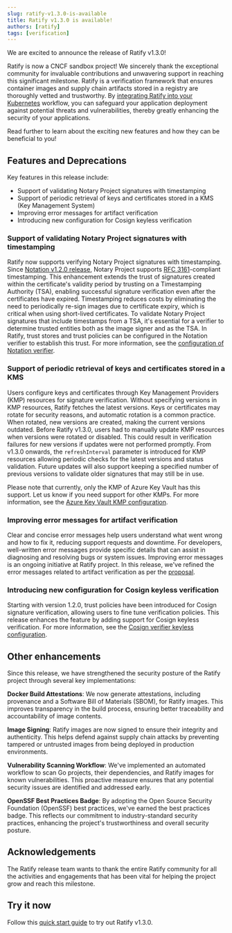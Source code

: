 ---
slug: ratify-v1.3.0-is-available
title: Ratify v1.3.0 is available! 
authors: [ratify]
tags: [verification]
---

We are excited to announce the release of Ratify v1.3.0!

Ratify is now a CNCF sandbox project! We sincerely thank the exceptional community for invaluable contributions and unwavering support in reaching this significant milestone.
Ratify is a verification framework that ensures container images and supply chain artifacts stored in a registry are thoroughly vetted and trustworthy. 
By [integrating Ratify into your Kubernetes](https://notaryproject.dev/blog/2023/announcing-major-release/#integration-with-admission-controller-for-kubernetes-usage) workflow, 
you can safeguard your application deployment against potential threats and vulnerabilities, thereby greatly enhancing the security of your applications.

Read further to learn about the exciting new features and how they can be beneficial to you!

## Features and Deprecations

Key features in this release include:
- Support of validating Notary Project signatures with timestamping
- Support of periodic retrieval of keys and certificates stored in a KMS (Key Management System)
- Improving error messages for artifact verification
- Introducing new configuration for Cosign keyless verification

### Support of validating Notary Project signatures with timestamping

Ratify now supports verifying Notary Project signatures with timestamping. 
Since [Notation v1.2.0 release](https://notaryproject.dev/blog/2024/announcing-notation-v1-2/), Notary Project supports [RFC 3161](https://www.rfc-editor.org/rfc/rfc3161)-compliant timestamping. 
This enhancement extends the trust of signatures created within the certificate's validity period by trusting on a Timestamping Authority (TSA), 
enabling successful signature verification even after the certificates have expired. 
Timestamping reduces costs by eliminating the need to periodically re-sign images due to certificate expiry, which is critical when using short-lived certificates. 
To validate Notary Project signatures that include timestamps from a TSA, it's essential for a verifier to determine trusted entities both as the image signer and as the TSA. In Ratify, trust stores and trust policies can be configured in the Notation verifier to establish this trust. For more information, see the [configuration of Notation verifier](https://ratify.dev/docs/next/plugins/verifier/notation/#configuration).

### Support of periodic retrieval of keys and certificates stored in a KMS

Users configure keys and certificates through Key Management Providers (KMP) resources for signature verification. Without specifying versions in KMP resources, Ratify fetches the latest versions. Keys or certificates may rotate for security reasons, and automatic rotation is a common practice. When rotated, new versions are created, making the current versions outdated. Before Ratify v1.3.0, users had to manually update KMP resources when versions were rotated or disabled. This could result in verification failures for new versions if updates were not performed promptly. From v1.3.0 onwards, the `refreshInterval` parameter is introduced for KMP resources allowing periodic checks for the latest versions and status validation. Future updates will also support keeping a specified number of previous versions to validate older signatures that may still be in use.

Please note that currently, only the KMP of Azure Key Vault has this support. Let us know if you need support for other KMPs. For more information, see the [Azure Key Vault KMP configuration](https://ratify.dev/docs/next/reference/custom%20resources/key-management-providers#azure-key-vault).

### Improving error messages for artifact verification

Clear and concise error messages help users understand what went wrong and how to fix it, reducing support requests and downtime. For developers, well-written error messages provide specific details that can assist in diagnosing and resolving bugs or system issues. Improving error messages is an ongoing initiative at Ratify project. In this release, we've refined the error messages related to artifact verification as per the [proposal](https://github.com/ratify-project/ratify/blob/v1.3.0/docs/proposals/Error-Messages-Improvements.md).

### Introducing new configuration for Cosign keyless verification

Starting with version 1.2.0, trust policies have been introduced for Cosign signature verification, allowing users to fine tune verification policies. This release enhances the feature by adding support for Cosign keyless verification. For more information, see the [Cosign verifier keyless configuration](https://ratify.dev/docs/next/plugins/verifier/cosign#keyless).

## Other enhancements

Since this release, we have strengthened the security posture of the Ratify project through several key implementations:

**Docker Build Attestations**: We now generate attestations, including provenance and a Software Bill of Materials (SBOM), for Ratify images. This improves transparency in the build process, ensuring better traceability and accountability of image contents.

**Image Signing**: Ratify images are now signed to ensure their integrity and authenticity. This helps defend against supply chain attacks by preventing tampered or untrusted images from being deployed in production environments.

**Vulnerability Scanning Workflow**: We've implemented an automated workflow to scan Go projects, their dependencies, and Ratify images for known vulnerabilities. This proactive measure ensures that any potential security issues are identified and addressed early.

**OpenSSF Best Practices Badge**: By adopting the Open Source Security Foundation (OpenSSF) best practices, we've earned the best practices badge. This reflects our commitment to industry-standard security practices, enhancing the project's trustworthiness and overall security posture.

## Acknowledgements

The Ratify release team wants to thank the entire Ratify community for all the activities and engagements that has been vital for helping the project grow and reach this milestone.

## Try it now

Follow this [quick start guide](https://ratify.dev/docs/next/quick-start) to try out Ratify v1.3.0.